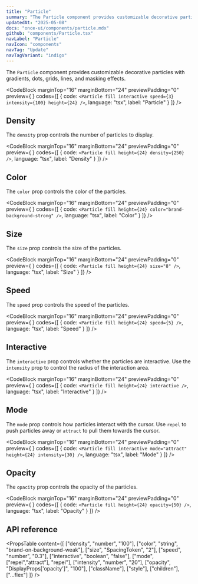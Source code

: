 ```yaml
---
title: "Particle"
summary: "The Particle component provides customizable decorative particles with gradients, dots, grids, lines, and masking effects."
updatedAt: "2025-05-08"
docs: "once-ui/components/particle.mdx"
github: "components/Particle.tsx"
navLabel: "Particle"
navIcon: "components"
navTag: "Update"
navTagVariant: "indigo"
---
```


The `Particle` component provides customizable decorative particles with gradients, dots, grids, lines, and masking effects.

<CodeBlock
  marginTop="16"
  marginBottom="24"
  previewPadding="0"
  preview={
    <Particle
      fill
      interactive
      speed={3}
      intensity={100}
      height={24}
    />
  }
  codes={[
    {
      code:
`<Particle
    fill
    interactive
    speed={3}
    intensity={100}
    height={24}
/>`,
      language: "tsx",
      label: "Particle"
    }
  ]}
/>

## Density

The `density` prop controls the number of particles to display.

<CodeBlock
  marginTop="16"
  marginBottom="24"
  previewPadding="0"
  preview={
    <Particle
      fill
      interactive
      height={24}
      density={250}
    />
  }
  codes={[
    {
      code:
`<Particle
    fill
    height={24}
    density={250}
/>`,
      language: "tsx",
      label: "Density"
    }
  ]}
/>

## Color

The `color` prop controls the color of the particles.

<CodeBlock
  marginTop="16"
  marginBottom="24"
  previewPadding="0"
  preview={
    <Particle
      fill
      interactive
      height={24}
      color="accent-solid-medium"
    />
  }
  codes={[
    {
      code:
`<Particle
    fill
    height={24}
    color="brand-background-strong"
/>`,
      language: "tsx",
      label: "Color"
    }
  ]}
/>

## Size

The `size` prop controls the size of the particles.

<CodeBlock
  marginTop="16"
  marginBottom="24"
  previewPadding="0"
  preview={
    <Particle
      fill
      interactive
      height={24}
      size="8"
    />
  }
  codes={[
    {
      code:
`<Particle
    fill
    height={24}
    size="8"
/>`,
      language: "tsx",
      label: "Size"
    }
  ]}
/>

## Speed

The `speed` prop controls the speed of the particles.

<CodeBlock
  marginTop="16"
  marginBottom="24"
  previewPadding="0"
  preview={
    <Particle
      fill
      height={24}
      speed={5}
    />
  }
  codes={[
    {
      code:
`<Particle
    fill
    height={24}
    speed={5}
/>`,
      language: "tsx",
      label: "Speed"
    }
  ]}
/>

## Interactive

The `interactive` prop controls whether the particles are interactive. Use the `intensity` prop to control the radius of the interaction area.

<CodeBlock
  marginTop="16"
  marginBottom="24"
  previewPadding="0"
  preview={
    <Particle
      fill
      interactive
      height={24}
      intensity={100}
    />
  }
  codes={[
    {
      code:
`<Particle
    fill
    height={24}
    interactive
/>`,
      language: "tsx",
      label: "Interactive"
    }
  ]}
/>

## Mode

The `mode` prop controls how particles interact with the cursor. Use `repel` to push particles away or `attract` to pull them towards the cursor.

<CodeBlock
  marginTop="16"
  marginBottom="24"
  previewPadding="0"
  preview={
    <Particle
      fill
      interactive
      mode="attract"
      height={24}
      intensity={30}
      speed={2}
    />
  }
  codes={[
    {
      code:
`<Particle
    fill
    interactive
    mode="attract"
    height={24}
    intensity={30}
/>`,
      language: "tsx",
      label: "Mode"
    }
  ]}
/>

## Opacity

The `opacity` prop controls the opacity of the particles.

<CodeBlock
  marginTop="16"
  marginBottom="24"
  previewPadding="0"
  preview={
    <Particle
      fill
      interactive
      height={24}
      opacity={50}
    />
  }
  codes={[
    {
      code:
`<Particle
    fill
    height={24}
    opacity={50}
/>`,
      language: "tsx",
      label: "Opacity"
    }
  ]}
/>

## API reference

<PropsTable
  content={[
    ["density", "number", "100"],
    ["color", "string", "brand-on-background-weak"],
    ["size", "SpacingToken", "2"],
    ["speed", "number", "0.3"],
    ["interactive", "boolean", "false"],
    ["mode", ["repel","attract"], "repel"],
    ["intensity", "number", "20"],
    ["opacity", "DisplayProps['opacity']", "100"],
    ["className"],
    ["style"],
    ["children"],
    ["...flex"]
  ]}
/>
